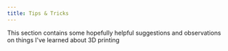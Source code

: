 ```yaml
---
title: Tips & Tricks
---
```


This section contains some hopefully helpful suggestions and observations 
on things I've learned about 3D printing
